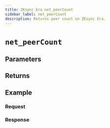 ```yaml
---
title: ZKsync Era net_peerCount
sidebar_label: net_peerCount
description: Returns peer count on ZKsync Era.
---
```




# `net_peerCount`

<Description />

## Parameters


<Params />

## Returns


<Returns />

## Example


<Example />

### Request


<Request />

### Response


<Response />
